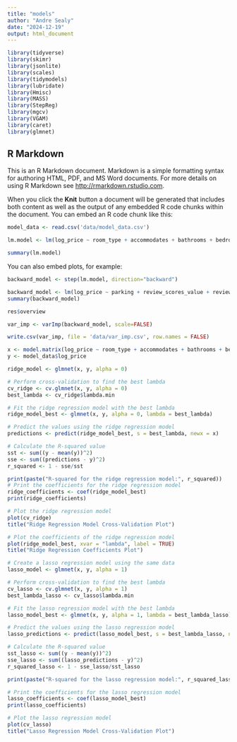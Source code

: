 ---
title: "models"
author: "Andre Sealy"
date: "2024-12-19"
output: html_document
---

```{r setup, include=FALSE}
library(tidyverse)
library(skimr)
library(jsonlite)
library(scales)
library(tidymodels)
library(lubridate)
library(Hmisc)
library(MASS)
library(StepReg)
library(mgcv)
library(VGAM)
library(caret)
library(glmnet)
```

## R Markdown

This is an R Markdown document. Markdown is a simple formatting syntax for authoring HTML, PDF, and MS Word documents. For more details on using R Markdown see <http://rmarkdown.rstudio.com>.

When you click the **Knit** button a document will be generated that includes both content as well as the output of any embedded R code chunks within the document. You can embed an R code chunk like this:

```{r cars}
model_data <- read.csv('data/model_data.csv')

lm.model <- lm(log_price ~ room_type + accommodates + bathrooms + bedrooms + minimum_nights + availability_365 + number_of_reviews + review_scores_rating + review_scores_accuracy + review_scores_value + wifi + parking + dryer + washer + kitchen + room_type + property_agg + superhost_t + bedrooms:property_agg, data = model_data)

summary(lm.model)
```



You can also embed plots, for example:

```{r pressure, echo=FALSE}
backward_model <- step(lm.model, direction="backward")
```

```{r}
backward_model <- lm(log_price ~ parking + review_scores_value + review_scores_rating + number_of_reviews + dryer + availability_365 + bedrooms:property_agg + kitchen + washer + minimum_nights + accommodates + room_type, data=model_data)
summary(backward_model)
```

```{r}
res$overview
```
```{r}
var_imp <- varImp(backward_model, scale=FALSE)

write.csv(var_imp, file = 'data/var_imp.csv', row.names = FALSE)

```


```{r}
x <- model.matrix(log_price ~ room_type + accommodates + bathrooms + bedrooms + minimum_nights + availability_365 + number_of_reviews + review_scores_rating + review_scores_accuracy + review_scores_value + wifi + parking + dryer + washer + kitchen + room_type + property_agg + superhost_t + bedrooms:property_agg, data = model_data)[, -1]
y <- model_data$log_price

ridge_model <- glmnet(x, y, alpha = 0)

# Perform cross-validation to find the best lambda
cv_ridge <- cv.glmnet(x, y, alpha = 0)
best_lambda <- cv_ridge$lambda.min

# Fit the ridge regression model with the best lambda
ridge_model_best <- glmnet(x, y, alpha = 0, lambda = best_lambda)

# Predict the values using the ridge regression model
predictions <- predict(ridge_model_best, s = best_lambda, newx = x)

# Calculate the R-squared value
sst <- sum((y - mean(y))^2)
sse <- sum((predictions - y)^2)
r_squared <- 1 - sse/sst

print(paste("R-squared for the ridge regression model:", r_squared))
# Print the coefficients for the ridge regression model
ridge_coefficients <- coef(ridge_model_best)
print(ridge_coefficients)

```
```{r}
# Plot the ridge regression model
plot(cv_ridge)
title("Ridge Regression Model Cross-Validation Plot")

# Plot the coefficients of the ridge regression model
plot(ridge_model_best, xvar = "lambda", label = TRUE)
title("Ridge Regression Coefficients Plot")

# Create a lasso regression model using the same data
lasso_model <- glmnet(x, y, alpha = 1)

# Perform cross-validation to find the best lambda
cv_lasso <- cv.glmnet(x, y, alpha = 1)
best_lambda_lasso <- cv_lasso$lambda.min

# Fit the lasso regression model with the best lambda
lasso_model_best <- glmnet(x, y, alpha = 1, lambda = best_lambda_lasso)

# Predict the values using the lasso regression model
lasso_predictions <- predict(lasso_model_best, s = best_lambda_lasso, newx = x)

# Calculate the R-squared value
sst_lasso <- sum((y - mean(y))^2)
sse_lasso <- sum((lasso_predictions - y)^2)
r_squared_lasso <- 1 - sse_lasso/sst_lasso

print(paste("R-squared for the lasso regression model:", r_squared_lasso))

# Print the coefficients for the lasso regression model
lasso_coefficients <- coef(lasso_model_best)
print(lasso_coefficients)

# Plot the lasso regression model
plot(cv_lasso)
title("Lasso Regression Model Cross-Validation Plot")


```

